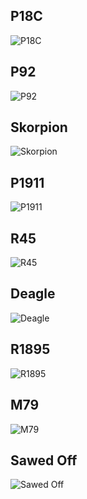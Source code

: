 ## P18C

![P18C](/img/weapons/handgun/Item_Weapon_G18_C_h.png)

## P92

![P92](/img/weapons/handgun/Item_Weapon_M9_C_h.png)

## Skorpion

![Skorpion](/img/weapons/handgun/Item_Weapon_vz61Skorpion_C_h.png)

## P1911

![P1911](/img/weapons/handgun/Item_Weapon_M1911_C_h.png)

## R45

![R45](/img/weapons/handgun/Item_Weapon_Rhino_C_h.png)

## Deagle

![Deagle](/img/weapons/handgun/Item_Weapon_DesertEagle_C_h.png)

## R1895

![R1895](/img/weapons/handgun/Item_Weapon_NagantM1895_C_h.png)

## M79

![M79](/img/weapons/handgun/Item_Weapon_M79_C.png)

## Sawed Off

![Sawed Off](/img/weapons/handgun/Item_Weapon_Sawnoff_C_h.png)